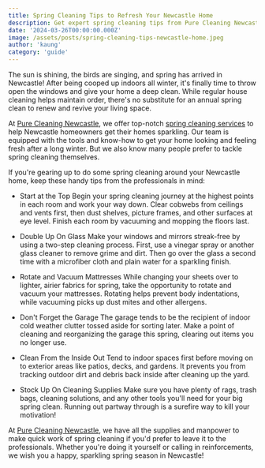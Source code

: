 ```yaml
---
title: Spring Cleaning Tips to Refresh Your Newcastle Home
description: Get expert spring cleaning tips from Pure Cleaning Newcastle to refresh and revive your home after winter. Advice for cleaning top-to-bottom, windows, mattresses, garage, and more.
date: '2024-03-26T00:00:00.000Z'
image: /assets/posts/spring-cleaning-tips-newcastle-home.jpeg
author: 'kaung'
category: 'guide'
---
```


The sun is shining, the birds are singing, and spring has arrived in Newcastle! After being cooped up indoors all winter, it's finally time to throw open the windows and give your home a deep clean. While regular house cleaning helps maintain order, there's no substitute for an annual spring clean to renew and revive your living space.

At [Pure Cleaning Newcastle](https://purecleaningnewcastle.com.au), we offer top-notch [spring cleaning services](https://purecleaningnewcastle.com.au/deep-cleaning-newcastle) to help Newcastle homeowners get their homes sparkling. Our team is equipped with the tools and know-how to get your home looking and feeling fresh after a long winter. But we also know many people prefer to tackle spring cleaning themselves.

If you're gearing up to do some spring cleaning around your Newcastle home, keep these handy tips from the professionals in mind:

- Start at the Top
Begin your spring cleaning journey at the highest points in each room and work your way down. Clear cobwebs from ceilings and vents first, then dust shelves, picture frames, and other surfaces at eye level. Finish each room by vacuuming and mopping the floors last.

- Double Up On Glass
Make your windows and mirrors streak-free by using a two-step cleaning process. First, use a vinegar spray or another glass cleaner to remove grime and dirt. Then go over the glass a second time with a microfiber cloth and plain water for a sparkling finish.

- Rotate and Vacuum Mattresses
While changing your sheets over to lighter, airier fabrics for spring, take the opportunity to rotate and vacuum your mattresses. Rotating helps prevent body indentations, while vacuuming picks up dust mites and other allergens.

- Don't Forget the Garage
The garage tends to be the recipient of indoor cold weather clutter tossed aside for sorting later. Make a point of cleaning and reorganizing the garage this spring, clearing out items you no longer use.

- Clean From the Inside Out
Tend to indoor spaces first before moving on to exterior areas like patios, decks, and gardens. It prevents you from tracking outdoor dirt and debris back inside after cleaning up the yard.

- Stock Up On Cleaning Supplies
Make sure you have plenty of rags, trash bags, cleaning solutions, and any other tools you'll need for your big spring clean. Running out partway through is a surefire way to kill your motivation!

At [Pure Cleaning Newcastle](https://purecleaningnewcastle.com.au), we have all the supplies and manpower to make quick work of spring cleaning if you'd prefer to leave it to the professionals. Whether you're doing it yourself or calling in reinforcements, we wish you a happy, sparkling spring season in Newcastle!

